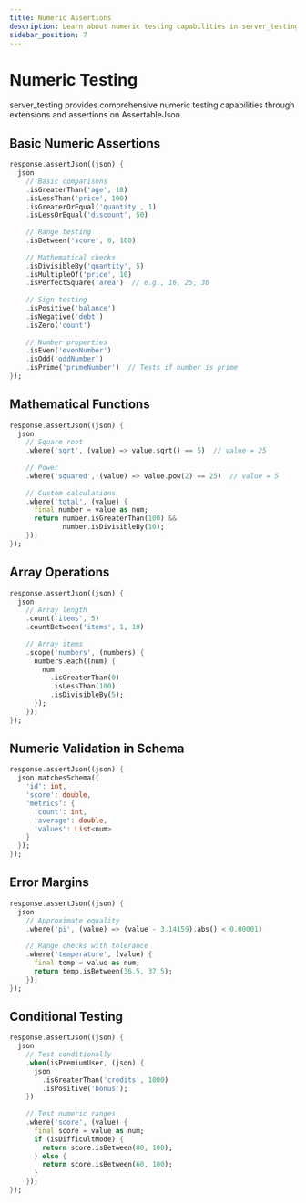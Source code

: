 ```yaml
---
title: Numeric Assertions
description: Learn about numeric testing capabilities in server_testing
sidebar_position: 7
---
```


# Numeric Testing

server_testing provides comprehensive numeric testing capabilities through extensions and assertions on AssertableJson.

## Basic Numeric Assertions

```dart
response.assertJson((json) {
  json
    // Basic comparisons
    .isGreaterThan('age', 18)
    .isLessThan('price', 100)
    .isGreaterOrEqual('quantity', 1)
    .isLessOrEqual('discount', 50)
    
    // Range testing
    .isBetween('score', 0, 100)
    
    // Mathematical checks
    .isDivisibleBy('quantity', 5)
    .isMultipleOf('price', 10)
    .isPerfectSquare('area')  // e.g., 16, 25, 36
    
    // Sign testing
    .isPositive('balance')
    .isNegative('debt')
    .isZero('count')
    
    // Number properties
    .isEven('evenNumber')
    .isOdd('oddNumber')
    .isPrime('primeNumber')  // Tests if number is prime
});
```

## Mathematical Functions

```dart
response.assertJson((json) {
  json
    // Square root
    .where('sqrt', (value) => value.sqrt() == 5)  // value = 25
    
    // Power
    .where('squared', (value) => value.pow(2) == 25)  // value = 5
    
    // Custom calculations
    .where('total', (value) {
      final number = value as num;
      return number.isGreaterThan(100) && 
             number.isDivisibleBy(10);
    });
});
```

## Array Operations

```dart
response.assertJson((json) {
  json
    // Array length
    .count('items', 5)
    .countBetween('items', 1, 10)
    
    // Array items
    .scope('numbers', (numbers) {
      numbers.each((num) {
        num
          .isGreaterThan(0)
          .isLessThan(100)
          .isDivisibleBy(5);
      });
    });
});
```

## Numeric Validation in Schema

```dart
response.assertJson((json) {
  json.matchesSchema({
    'id': int,
    'score': double,
    'metrics': {
      'count': int,
      'average': double,
      'values': List<num>
    }
  });
});
```

## Error Margins

```dart
response.assertJson((json) {
  json
    // Approximate equality
    .where('pi', (value) => (value - 3.14159).abs() < 0.00001)
    
    // Range checks with tolerance
    .where('temperature', (value) {
      final temp = value as num;
      return temp.isBetween(36.5, 37.5);
    });
});
```

## Conditional Testing

```dart
response.assertJson((json) {
  json
    // Test conditionally
    .when(isPremiumUser, (json) {
      json
        .isGreaterThan('credits', 1000)
        .isPositive('bonus');
    })
    
    // Test numeric ranges
    .where('score', (value) {
      final score = value as num;
      if (isDifficultMode) {
        return score.isBetween(80, 100);
      } else {
        return score.isBetween(60, 100);
      }
    });
});
```
